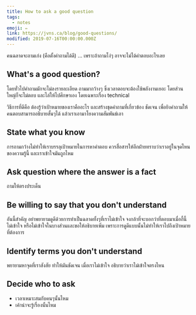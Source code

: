 ```yaml
---
title: How to ask a good question
tags:
  - notes
emoji: ✏️
link: https://jvns.ca/blog/good-questions/
modified: 2019-07-16T00:00:00.000Z
---
```


คนฉลาดจะถามเก่ง (คือตั้งคำถามได้ดี) ...​ เพราะถ้าถามโง่ๆ อาจจะไม่ได้คำตอบอะไรเลย

## What's a good question?

โดยทั่วไปคำถามมักจะไม่ลงรายละเอียด ถามมากว้างๆ ซึ่งเวลาตอบจะต้องใช้พลังงานเยอะ โดยส่วนใหญ่ก็จะไม่ตอบ และไล่ให้ไปศึกษาเอง โดยเฉพาะเรื่อง technical

วิธีการที่ดีคือ ต้องรู้ว่าเป้าหมายของเราคืออะไร และสร้างชุดคำถามที่เกี่ยวข้อง ชัดเจน เพื่อยิงคำถามให้คนตอบสามารถอธิบายสั้นๆได้ แล้วเราเอามาโยงความสัมพันธ์เอา

## State what you know

การถามกว้างไม่ทำให้เราบรรลุเป้าหมายในการหาคำตอบ ควรสื่อสารให้อีกฝ่ายทราบว่าเราอยู่ในจุดไหนของความรู้นี้ และเราเข้าใจมันถูกไหม

## Ask question where the answer is a fact

ถามให้ตรงประเด็น

## Be willing to say that you don't understand

อันนี้สำคัญ อย่าพยายามดูดีด้วยการทำเป็นฉลาดทั้งๆที่เราไม่เข้าใจ
จงกล้าที่จะบอกว่าที่ตอบมาเมื่อกี้นี้ไม่เข้าใจ หรือไม่เข้าใจในบางส่วนและขอให้อธิบายเพิ่ม
เพราะการดูดีแบบนั้นไม่ทำให้เราไปถึงเป้าหมายที่ต้องการ

## Identify terms you don't understand

พยายามหาจุดที่เราสังสัย ทำให้มันชัดเจน เมื่อเราไม่เข้าใจ อธิบายว่าเราไม่เข้าใจตรงไหน

## Decide who to ask

- เวลาเหมาะสมกับคนๆนั้นไหม
- เค้าน่าจะรู้เรื่องนั้นไหม
